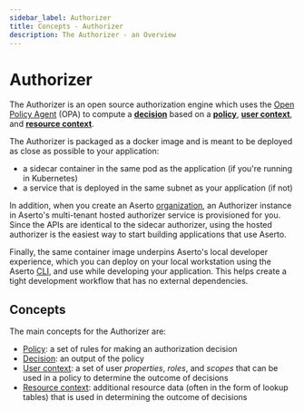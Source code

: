 ```yaml
---
sidebar_label: Authorizer
title: Concepts - Authorizer
description: The Authorizer - an Overview
---
```


# Authorizer

The Authorizer is an open source authorization engine which uses the
[Open Policy Agent](https://www.openpolicyagent.org) (OPA) to
compute a [**decision**](/docs/overview/policy#decision) based on a [**policy**](/docs/overview/policy),
[**user context**](/docs/overview/policy#user-context), and [**resource context**](/docs/overview/policy#resource-context).

The Authorizer is packaged as a docker image and is meant to be deployed as close as possible
to your application:

- a sidecar container in the same pod as the application (if you're running in Kubernetes)
- a service that is deployed in the same subnet as your application (if not)

In addition, when you create an Aserto [organization](/docs/overview/organization), an Authorizer instance
in Aserto's multi-tenant hosted authorizer service is provisioned for you. Since the APIs are identical to 
the sidecar authorizer, using the hosted authorizer is the easiest way to start building applications that 
use Aserto.

Finally, the same container image underpins Aserto's local developer experience, which you can
deploy on your local workstation using the Aserto [CLI](/docs/command-line-interface/introduction), and
use while developing your application. This helps create a tight development workflow that has no
external dependencies.

## Concepts

The main concepts for the Authorizer are:

- [Policy](/docs/overview/policy): a set of rules for making an authorization decision
- [Decision](/docs/overview/policy#decision): an output of the policy
- [User context](/docs/overview/policy#user-context): a set of user _properties_, _roles_, and _scopes_ that can be used in a policy to determine the outcome of decisions
- [Resource context](/docs/overview/policy#resource-context): additional resource data (often in the form of lookup tables) that is used in determining the outcome of decisions

